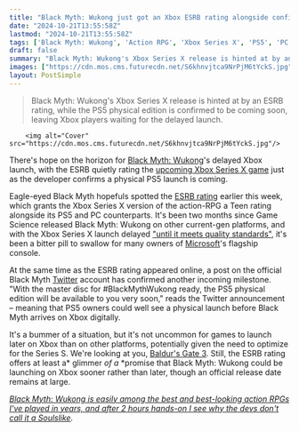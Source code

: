 ```yaml
---
title: "Black Myth: Wukong just got an Xbox ESRB rating alongside confirmation that a PS5 physical release is imminent, meaning I can finally see what all the hype is about"
date: "2024-10-21T13:55:58Z"
lastmod: "2024-10-21T13:55:58Z"
tags: ['Black Myth: Wukong', 'Action RPG', 'Xbox Series X', 'PS5', 'PC', 'ESRB']
draft: false
summary: "Black Myth: Wukong's Xbox Series X release is hinted at by an ESRB rating, while the PS5 physical edition is confirmed to be coming soon, leaving Xbox players waiting for the delayed launch."
images: ["https://cdn.mos.cms.futurecdn.net/S6khnvjtca9NrPjM6tYckS.jpg"]
layout: PostSimple
---
```

> Black Myth: Wukong's Xbox Series X release is hinted at by an ESRB rating, while the PS5 physical edition is confirmed to be coming soon, leaving Xbox players waiting for the delayed launch.


        <img alt="Cover" src="https://cdn.mos.cms.futurecdn.net/S6khnvjtca9NrPjM6tYckS.jpg"/>
        
There's hope on the horizon for [Black Myth: Wukong](https://www.gamesradar.com/games/action-rpg/black-myth-wukong-guide/)'s delayed Xbox launch, with the ESRB quietly rating the [upcoming Xbox Series X game](https://www.gamesradar.com/upcoming-xbox-series-x-games/) just as the developer confirms a physical PS5 launch is coming.

Eagle-eyed Black Myth hopefuls spotted the [ESRB rating](https://www.esrb.org/ratings/40203/black-myth-wukong/) earlier this week, which grants the Xbox Series X version of the action-RPG a Teen rating alongside its PS5 and PC counterparts. It's been two months since Game Science released Black Myth: Wukong on other current-gen platforms, and with the Xbox Series X launch delayed ["until it meets quality standards"](https://www.gamesradar.com/games/action-rpg/black-myth-wukongs-stealthy-xbox-delay-means-steams-most-wishlisted-game-is-now-coming-to-pc-and-ps5-first/), it's been a bitter pill to swallow for many owners of [Microsoft](https://www.gamesradar.com/tag/microsoft/)'s flagship console. 

At the same time as the ESRB rating appeared online, a post on the official Black Myth [Twitter](https://x.com/blackmythgame/status/1847911254234468563?s=46&t=DjpC-MBX6M-pOtYN8dAWRg) account has confirmed another incoming milestone. "With the master disc for #BlackMythWukong ready, the PS5 physical edition will be available to you very soon," reads the Twitter announcement – meaning that PS5 owners could well see a physical launch before Black Myth arrives on Xbox digitally.

It's a bummer of a situation, but it's not uncommon for games to launch later on Xbox than on other platforms, potentially given the need to optimize for the Series S. We're looking at you, [Baldur's Gate 3](https://www.gamesradar.com/baldurs-gate-3-guide/). Still, the ESRB rating offers at least a* glimmer *of a* *promise that Black Myth: Wukong could be launching on Xbox sooner rather than later, though an official release date remains at large.

[<em>Black Myth: Wukong is easily among the best and best-looking action RPGs I've played in years, and after 2 hours hands-on I see why the devs don't call it a Soulslike</em>](https://www.gamesradar.com/games/action-rpg/black-myth-wukong-hands-on-preview/)*.*
        